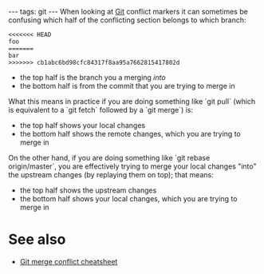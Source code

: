 ---
tags: git
---
When looking at [[Git]] conflict markers it can sometimes be confusing which half of the conflicting section belongs to which branch:

<pre><<<<<<< HEAD
foo
=======
bar
>>>>>>> cb1abc6bd98cfc84317f8aa95a7662815417802d</pre>

* the top half is the branch you a merging ''into''
* the bottom half is from the commit that you are trying to merge in

What this means in practice if you are doing something like `git pull` (which is equivalent to a `git fetch` followed by a `git merge`) is:

* the top half shows your local changes
* the bottom half shows the remote changes, which you are trying to merge in

On the other hand, if you are doing something like `git rebase origin/master`, you are effectively trying to merge your local changes "into" the upstream changes (by replaying them on top); that means:

* the top half shows the upstream changes
* the bottom half shows your local changes, which you are trying to merge in

= See also =

* [[Git merge conflict cheatsheet]]
